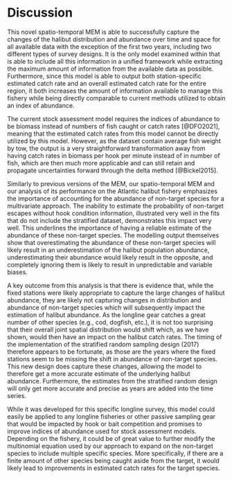 # Discussion

This novel spatio-temporal MEM is able to successfully capture the changes of the halibut distribution and abundance over time and space for all available data with the exception of the first two years, including two different types of survey designs. It is the only model examined within that is able to include all this information in a unified framework while extracting the maximum amount of information from the available data as possible. Furthermore, since this model is able to output both station-specific estimated catch rate and an overall estimated catch rate for the entire region, it both increases the amount of information available to manage this fishery while being directly comparable to current methods utilized to obtain an index of abundance.

The current stock assessment model requires the indices of abundance to be biomass instead of numbers of fish caught or catch rates [@DFO2021], meaning that the estimated catch rates from this model cannot be directly utilized by this model. However, as the dataset contain average fish weight by tow, the output is a very straightforward transformation away from having catch rates in biomass per hook per minute instead of in number of fish, which are then much more applicable and can still retain and propagate uncertainties forward through the delta method [@Bickel2015].

Similarly to previous versions of the MEM, our spatio-temporal MEM and our analysis of its performance on the Atlantic halibut fishery emphasizes the importance of accounting for the abundance of non-target species for a multivariate approach. The inability to estimate the probability of non-target escapes without hook condition information, illustrated very well in the fits that do not include the stratified dataset, demonstrates this impact very well. This underlines the importance of having a reliable estimate of the abundance of these non-target species. The modelling output themselves show that overestimating the abundance of these non-target species will likely result in an underestimation of the halibut population abundance, underestimating their abundance would likely result in the opposite, and completely ignoring them is likely to result in unpredictable and variable biases.

A key outcome from this analysis is that there is evidence that, while the fixed stations were likely appropriate to capture the large changes of halibut abundance, they are likely not capturing changes in distribution and abundance of non-target species which will subsequently impact the estimation of halibut abundance. As the longline gear catches a great number of other species (e.g., cod, dogfish, etc.), it is not too surprising that their overall joint spatial distribution would shift which, as we have shown, would then have an impact on the halibut catch rates. The timing of the implementation of the stratified random sampling design (2017) therefore appears to be fortunate, as those are the years where the fixed stations seem to be missing the shift in abundance of non-target species. This new design does capture these changes, allowing the model to therefore get a more accurate estimate of the underlying halibut abundance. Furthermore, the estimates from the stratified random design will only get more accurate and precise as years are added into the time series.

While it was developed for this specific longline survey, this model could easily be applied to any longline fisheries or other passive sampling gear that would be impacted by hook or bait competition and promises to improve indices of abundance used for stock assessment models. Depending on the fishery, it could be of great value to further modify the multinomial equation used by our approach to expand on the non-target species to include multiple specific species. More specifically, if there are a finite amount of other species being caught aside from the target, it would likely lead to improvements in estimated catch rates for the target species.

